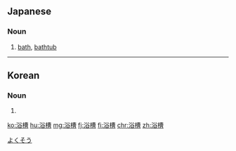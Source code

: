 ==Japanese==
{{ja-kanjitab|よく|そう|yomi=on}}

===Noun===
{{ja-noun|よくそう}}

# [[bath]], [[bathtub]]

[[Category:ja:Bathing|よくそう]]

----

==Korean==
{{ko-hanjatab}}

===Noun===
{{ko-noun|hj|hangeul=욕조}}

# {{hanja form of|욕조|[[bath]], [[bathtub]]}}

[[ko:浴槽]]
[[hu:浴槽]]
[[mg:浴槽]]
[[fj:浴槽]]
[[fi:浴槽]]
[[chr:浴槽]]
[[zh:浴槽]]